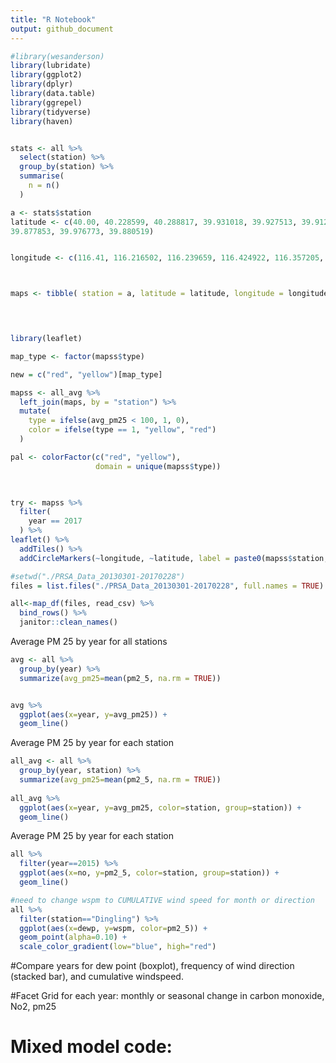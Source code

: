 ```yaml
---
title: "R Notebook"
output: github_document
---
```

```r
#library(wesanderson)
library(lubridate)
library(ggplot2)
library(dplyr)
library(data.table)
library(ggrepel)
library(tidyverse)
library(haven)
```
```r




```

```r
stats <- all %>%
  select(station) %>%
  group_by(station) %>%
  summarise(
    n = n()
  )

a <- stats$station
latitude <- c(40.00, 40.228599, 40.288817, 39.931018, 39.927513, 39.912014, 40.316977, 39.945236, 40.131396, 
39.877853, 39.976773, 39.880519)


longitude <- c(116.41, 116.216502, 116.239659, 116.424922, 116.357205, 116.189908, 116.631309, 116.474969, 116.658160, 116.423179, 116.292343, 116.368263)



maps <- tibble( station = a, latitude = latitude, longitude = longitude)


  

library(leaflet)

map_type <- factor(mapss$type) 

new = c("red", "yellow")[map_type]

mapss <- all_avg %>%
  left_join(maps, by = "station") %>%
  mutate(
    type = ifelse(avg_pm25 < 100, 1, 0),
    color = ifelse(type == 1, "yellow", "red")
  )

pal <- colorFactor(c("red", "yellow"),
                   domain = unique(mapss$type))

  

try <- mapss %>%
  filter(
    year == 2017
  ) %>%
leaflet() %>% 
  addTiles() %>% 
  addCircleMarkers(~longitude, ~latitude, label = paste0(mapss$station," ", mapss$avg_pm25), color = ~pal(type))

```


```r
#setwd("./PRSA_Data_20130301-20170228")
files = list.files("./PRSA_Data_20130301-20170228", full.names = TRUE)

all<-map_df(files, read_csv) %>% 
  bind_rows() %>% 
  janitor::clean_names()
```

Average PM 25 by year for all stations
```r
avg <- all %>%  
  group_by(year) %>% 
  summarize(avg_pm25=mean(pm2_5, na.rm = TRUE)) 


avg %>% 
  ggplot(aes(x=year, y=avg_pm25)) +
  geom_line()
```


Average PM 25 by year for each station
```r
all_avg <- all %>%  
  group_by(year, station) %>% 
  summarize(avg_pm25=mean(pm2_5, na.rm = TRUE)) 
  
all_avg %>%
  ggplot(aes(x=year, y=avg_pm25, color=station, group=station)) +
  geom_line()
```




Average PM 25 by year for each station
```r
all %>%  
  filter(year==2015) %>% 
  ggplot(aes(x=no, y=pm2_5, color=station, group=station)) +
  geom_line()
```


```r
#need to change wspm to CUMULATIVE wind speed for month or direction
all %>%  
  filter(station=="Dingling") %>% 
  ggplot(aes(x=dewp, y=wspm, color=pm2_5)) +
  geom_point(alpha=0.10) +
  scale_color_gradient(low="blue", high="red")

```
#Compare years for dew point (boxplot), frequency of wind direction (stacked bar), and cumulative windspeed.

#Facet Grid for each year: monthly or seasonal change in carbon monoxide, No2, pm25 

# Mixed model code:


